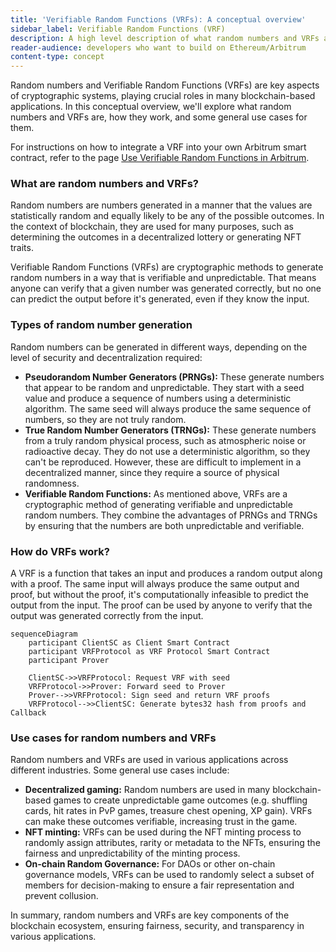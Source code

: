 ```yaml
---
title: 'Verifiable Random Functions (VRFs): A conceptual overview'
sidebar_label: Verifiable Random Functions (VRF)
description: A high level description of what random numbers and VRFs are
reader-audience: developers who want to build on Ethereum/Arbitrum
content-type: concept
---
```



<PublicPreviewBannerPartial />

Random numbers and Verifiable Random Functions (VRFs) are key aspects of cryptographic systems, playing crucial roles in many blockchain-based applications. In this conceptual overview, we'll explore what random numbers and VRFs are, how they work, and some general use cases for them.

For instructions on how to integrate a VRF into your own Arbitrum smart contract, refer to the page [Use Verifiable Random Functions in Arbitrum](/dev-how-tos/how-to-use-vrfs).

### What are random numbers and VRFs?

Random numbers are numbers generated in a manner that the values are statistically random and equally likely to be any of the possible outcomes. In the context of blockchain, they are used for many purposes, such as determining the outcomes in a decentralized lottery or generating NFT traits.

Verifiable Random Functions (VRFs) are cryptographic methods to generate random numbers in a way that is verifiable and unpredictable. That means anyone can verify that a given number was generated correctly, but no one can predict the output before it's generated, even if they know the input.

### Types of random number generation

Random numbers can be generated in different ways, depending on the level of security and decentralization required:

- **Pseudorandom Number Generators (PRNGs):** These generate numbers that appear to be random and unpredictable. They start with a seed value and produce a sequence of numbers using a deterministic algorithm. The same seed will always produce the same sequence of numbers, so they are not truly random.
- **True Random Number Generators (TRNGs):** These generate numbers from a truly random physical process, such as atmospheric noise or radioactive decay. They do not use a deterministic algorithm, so they can't be reproduced. However, these are difficult to implement in a decentralized manner, since they require a source of physical randomness.
- **Verifiable Random Functions:** As mentioned above, VRFs are a cryptographic method of generating verifiable and unpredictable random numbers. They combine the advantages of PRNGs and TRNGs by ensuring that the numbers are both unpredictable and verifiable.

### How do VRFs work?

A VRF is a function that takes an input and produces a random output along with a proof. The same input will always produce the same output and proof, but without the proof, it's computationally infeasible to predict the output from the input. The proof can be used by anyone to verify that the output was generated correctly from the input.

```mermaid
sequenceDiagram
    participant ClientSC as Client Smart Contract
    participant VRFProtocol as VRF Protocol Smart Contract
    participant Prover

    ClientSC->>VRFProtocol: Request VRF with seed
    VRFProtocol->>Prover: Forward seed to Prover
    Prover-->>VRFProtocol: Sign seed and return VRF proofs
    VRFProtocol-->>ClientSC: Generate bytes32 hash from proofs and Callback
```

### Use cases for random numbers and VRFs

Random numbers and VRFs are used in various applications across different industries. Some general use cases include:

- **Decentralized gaming:** Random numbers are used in many blockchain-based games to create unpredictable game outcomes (e.g. shuffling cards, hit rates in PvP games, treasure chest opening, XP gain). VRFs can make these outcomes verifiable, increasing trust in the game.
- **NFT minting:** VRFs can be used during the NFT minting process to randomly assign attributes, rarity or metadata to the NFTs, ensuring the fairness and unpredictability of the minting process.
- **On-chain Random Governance:** For DAOs or other on-chain governance models, VRFs can be used to randomly select a subset of members for decision-making to ensure a fair representation and prevent collusion.

In summary, random numbers and VRFs are key components of the blockchain ecosystem, ensuring fairness, security, and transparency in various applications.
